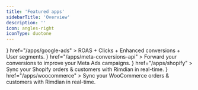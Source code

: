 ```yaml
---
title: 'Featured apps'
sidebarTitle: 'Overview'
description: ''
icon: angles-right
iconType: duotone
---
```


<CardGroup cols={2}>
  <Card
    title="Google Ads"
    icon={<svg width="24px" height="24px" viewBox="0 0 24 24" version="1.1" xmlns="http://www.w3.org/2000/svg" xmlnsXlink="http://www.w3.org/1999/xlink">
    <g id="Artboard" stroke="none" stroke-width="1" fill="none" fill-rule="evenodd">
        <g id="Group" transform="translate(0.000000, 1.000000)" fill-rule="nonzero">
            <path d="M8.25140686,2.77043267 C8.48214466,2.1594591 8.79940914,1.5969755 9.27049881,1.14116982 C11.1548575,-0.711146878 14.2698178,-0.245643206 15.5484898,2.08187515 C16.5098973,3.84690991 17.5289892,5.5731527 18.519239,7.31879147 L23.4801017,16.0275893 C24.8549144,18.4617856 23.3647328,21.5360495 20.6343355,21.9530632 C18.9614864,22.205211 17.3943922,21.4293715 16.5291254,19.9164846 L12.1643354,12.274466 C12.1354932,12.216278 12.0970369,12.1677881 12.0585806,12.1192981 C11.9047554,11.9932242 11.8374568,11.8089623 11.7413161,11.6440964 L8.53021504,6.02895837 C8.15526611,5.36949484 7.98221276,4.65184334 8.00144091,3.89539988 C8.03028314,3.50748015 8.07835351,3.11956042 8.25140686,2.77043267" id="Path" fill="#3C8BD9"></path>
            <path d="M8.16972878,3 C8.08311461,3.35768556 8.00612423,3.71537113 7.98687664,4.09292811 C7.95800525,4.92752776 8.16010499,5.70251315 8.56430446,6.42781999 L11.7305337,12.081239 C11.8267717,12.2501461 11.903762,12.4190532 12,12.5780245 L10.2580927,15.6680304 L7.82327209,20 C7.7847769,20 7.77515311,19.9801286 7.76552931,19.9503214 C7.75590551,19.8708358 7.7847769,19.8012858 7.8040245,19.7218001 C8.19860017,18.2314436 7.87139108,16.9099942 6.88013998,15.7773232 C6.27384077,15.0917592 5.50393701,14.7042665 4.61854768,14.5751023 C3.46369204,14.4061952 2.44356955,14.7142022 1.52930884,15.4593805 C1.36570429,15.5885447 1.25984252,15.7773232 1.06736658,15.8766803 C1.02887139,15.8766803 1.0096238,15.8568089 1,15.8270018 L2.37620297,13.3530099 L8.1023622,3.10929281 C8.1216098,3.06954997 8.15048119,3.03974284 8.16972878,3" id="Path" fill="#FABC04"></path>
            <path d="M1.12951425,14.5116046 L1.74870675,13.957378 C4.38842217,11.8708782 8.3534268,13.3814172 8.9291672,16.6850419 C9.07038655,17.4783465 8.99434536,18.2390495 8.75535878,18.9997526 C8.74449575,19.0649557 8.73363273,19.1192916 8.71190668,19.1844948 C8.61413944,19.3583697 8.52723523,19.5431119 8.41860496,19.7169869 C7.45179561,21.3144633 6.02873915,22.1077679 4.16029861,21.9882289 C2.02028241,21.8360883 0.336513321,20.2277447 0.0432116083,18.0977761 C-0.0980077349,17.0653934 0.108389767,16.0982138 0.64067806,15.2071045 C0.749308324,15.0114951 0.879664641,14.8376202 0.999157932,14.6420108 C1.05347306,14.598542 1.03174701,14.5116046 1.12951425,14.5116046" id="Path" fill="#34A852"></path>
            <path d="M1.05,14.975 C1.01414298,15 1.01414298,15.04375 0.951393202,15.05 C0.942428948,15.00625 0.978285965,14.98125 1.01414298,14.95 L1.05,14.975" id="Path" fill="#FABC04"></path>
            <path d="M7.96828427,20.05 C7.92828427,20.0088235 7.96828427,19.9794118 8.00828427,19.95 L8.04828427,19.9735294 L7.96828427,20.05" id="Path" fill="#E1C025"></path>
        </g>
    </g>
</svg>}
    href="/apps/google-ads"
  >
    ROAS + Clicks + Enhanced conversions + User segments.
  </Card>
  <Card
    title="Meta Conversions API"
    icon={<svg width="24px" height="24px" viewBox="0 0 24 24" version="1.1" xmlns="http://www.w3.org/2000/svg" xmlnsXlink="http://www.w3.org/1999/xlink">
    <defs>
        <linearGradient x1="13.8784354%" y1="55.9337491%" x2="89.143574%" y2="58.6936324%" id="linearGradient-1">
            <stop stopColor="#0064E1" offset="0%"></stop>
            <stop stopColor="#0064E1" offset="40%"></stop>
            <stop stopColor="#0073EE" offset="83%"></stop>
            <stop stopColor="#0082FB" offset="100%"></stop>
        </linearGradient>
        <linearGradient x1="54.3150272%" y1="82.782443%" x2="54.3150272%" y2="39.3067715%" id="linearGradient-2">
            <stop stopColor="#0082FB" offset="0%"></stop>
            <stop stopColor="#0064E0" offset="100%"></stop>
        </linearGradient>
    </defs>
    <g id="Artboard" stroke="none" stroke-width="1" fill="none" fill-rule="evenodd">
        <path d="M2.60188482,14.551623 C2.60188482,15.4714136 2.80376963,16.1775916 3.06764398,16.6048168 C3.41361257,17.1643979 3.92963351,17.401466 4.45570681,17.401466 C5.13424084,17.401466 5.75497382,17.233089 6.95120419,15.5786387 C7.9095288,14.2525654 9.03874346,12.3912042 9.79853403,11.2242932 L11.0852356,9.24732984 C11.9790576,7.87434555 13.0136126,6.34806283 14.1997906,5.31350785 C15.1681675,4.46910995 16.2127749,4 17.2640838,4 C19.0291099,4 20.7103665,5.02282723 21.9970681,6.94115183 C23.4052356,9.04209424 24.0887958,11.688377 24.0887958,14.419267 C24.0887958,16.0427225 23.7687958,17.2356021 23.2242932,18.1780105 C22.6982199,19.0894241 21.6728796,20 19.9480628,20 L19.9480628,17.401466 C21.4249215,17.401466 21.7935079,16.0443979 21.7935079,14.4913089 C21.7935079,12.2781152 21.2774869,9.82198953 20.140733,8.06701571 C19.3340314,6.82219895 18.2885864,6.06157068 17.1384293,6.06157068 C15.8944503,6.06157068 14.8934031,6.99979058 13.768377,8.67267016 C13.1702618,9.56146597 12.5562304,10.6446073 11.8668063,11.8668063 L11.1078534,13.2113089 C9.58324607,15.914555 9.19706806,16.5302618 8.4347644,17.5463874 C7.09863874,19.3256545 5.95769634,20 4.45570681,20 C2.6739267,20 1.54722513,19.2284817 0.849424084,18.0657592 C0.279790576,17.1183246 3.55271368e-15,15.8751832 3.55271368e-15,14.4586387 L2.60188482,14.551623 Z" id="Logo0" fill="#0081FB" fill-rule="nonzero"></path>
        <path d="M2.05151832,7.12460733 C3.24439791,5.28586387 4.96586387,4 6.94031414,4 C8.08376963,4 9.22052356,4.33842932 10.4075393,5.30764398 C11.7059686,6.36732984 13.0898429,8.11225131 14.8163351,10.9880628 L15.4353927,12.0201047 C16.9298429,14.5097382 17.7801047,15.7905759 18.2776963,16.394555 C18.9176963,17.1702618 19.3658639,17.401466 19.9480628,17.401466 C21.4249215,17.401466 21.7935079,16.0443979 21.7935079,14.4913089 L24.0887958,14.419267 C24.0887958,16.0427225 23.7687958,17.2356021 23.2242932,18.1780105 C22.6982199,19.0894241 21.6728796,20 19.9480628,20 C18.8758115,20 17.9258639,19.7671204 16.8753927,18.7761257 C16.0678534,18.0154974 15.1237696,16.6642932 14.3974869,15.4496335 L12.2370681,11.8408377 C11.153089,10.0297382 10.1587435,8.67937173 9.58324607,8.0678534 C8.96418848,7.41026178 8.16837696,6.61612565 6.89842932,6.61612565 C5.87057592,6.61612565 4.99769634,7.3373822 4.26722513,8.44062827 L2.05151832,7.12460733 Z" id="Logo1" fill="url(#linearGradient-1)" fill-rule="nonzero"></path>
        <path d="M6.89842932,6.61612565 C5.87057592,6.61612565 4.99769634,7.3373822 4.26722513,8.44062827 C3.23434555,9.99958115 2.60188482,12.3216754 2.60188482,14.551623 C2.60188482,15.4714136 2.80376963,16.1775916 3.06764398,16.6048168 L0.849424084,18.0657592 C0.279790576,17.1183246 -1.24344979e-14,15.8751832 -1.24344979e-14,14.4586387 C-1.24344979e-14,11.8827225 0.707015707,9.19790576 2.05151832,7.12460733 C3.24439791,5.28586387 4.96586387,4 6.94031414,4 L6.89842932,6.61612565 Z" id="Logo2" fill="url(#linearGradient-2)" fill-rule="nonzero"></path>
    </g>
</svg>}
    href="/apps/meta-conversions-api"
  >
    Forward your conversions to improve your Meta Ads campaigns.
  </Card>
  <Card
    title="Shopify"
    icon={<svg width="24px" height="24px" viewBox="0 0 24 24" version="1.1" xmlns="http://www.w3.org/2000/svg" xmlnsXlink="http://www.w3.org/1999/xlink">
    <g id="Artboard" stroke="none" stroke-width="1" fill="none" fill-rule="evenodd">
        <g id="shopify-icon" transform="translate(1.911875, 0.000000)" fill-rule="nonzero">
            <path d="M18.470625,4.6815 C18.453,4.575375 18.366375,4.494 18.259125,4.483875 C18.17475,4.47 16.320375,4.342875 16.320375,4.342875 L14.906625,2.929125 C14.779125,2.788125 14.497125,2.829375 14.390625,2.858625 C14.37675,2.858625 14.108625,2.943 13.669875,3.0855 C13.2435,1.85175 12.488625,0.72075 11.158875,0.72075 L11.04525,0.72075 C10.66425,0.226875 10.19775,0 9.804,0 C6.708,0.013875 5.23275,3.874875 4.76625,5.84775 L2.6025,6.5115 C1.93875,6.723 1.914375,6.738375 1.825125,7.371375 L0,21.440625 L13.6755,24 L21.086625,22.4025 C21.086625,22.388625 18.484125,4.816125 18.470625,4.681875 L18.470625,4.6815 Z M12.911625,3.3225 C12.56775,3.436125 12.1755,3.549375 11.752875,3.676875 L11.752875,3.421875 C11.7653893,2.78556021 11.6700409,2.15172172 11.470875,1.54725 C12.163875,1.65375 12.629625,2.431125 12.912,3.322125 L12.911625,3.3225 Z M10.636125,1.71075 C10.86225,2.3775 10.96725,3.0795 10.945875,3.783375 L10.945875,3.910875 L8.55525,4.647 C9.02325,2.8995 9.8865,2.03625 10.6365,1.71075 L10.636125,1.71075 Z M9.717375,0.850875 C9.85880491,0.853884232 9.99628946,0.898061732 10.113,0.978 C9.1155,1.44225 8.061,2.61525 7.60875,4.963125 L5.716875,5.542875 C6.2505,3.76125 7.4955,0.8475 9.71625,0.8475 L9.717375,0.850875 Z" id="Shape" fill="#95BF47"></path>
            <path d="M18.259125,4.483875 C18.17475,4.47 16.320375,4.342875 16.320375,4.342875 L14.906625,2.929125 C14.854125,2.875875 14.782875,2.8455 14.709,2.84475 L13.677,24 L21.088125,22.4025 L18.470625,4.69575 C18.4532155,4.58696391 18.3679111,4.50165951 18.259125,4.48425 L18.259125,4.483875 Z" id="Path" fill="#5E8E3E"></path>
            <path d="M11.15925,8.58375 L10.239,11.2995 C9.682875,11.03025 9.075,10.8855 8.457,10.874625 C7.014,10.874625 6.9435,11.779125 6.9435,12.006375 C6.9435,13.243125 10.182,13.717875 10.182,16.63125 C10.182,18.9225 8.725125,20.3925 6.7695,20.3925 C4.422,20.3925 3.219375,18.935625 3.219375,18.935625 L3.84375,16.854375 C3.84375,16.854375 5.07375,17.915625 6.121125,17.915625 C6.37413801,17.9252707 6.62007059,17.8309204 6.80170974,17.6545236 C6.98334889,17.4781268 7.08485897,17.235062 7.082625,16.981875 C7.082625,15.354375 4.423875,15.28425 4.423875,12.625125 C4.423875,10.389375 6.035625,8.211375 9.274125,8.211375 C10.546875,8.230125 11.155875,8.582625 11.155875,8.582625 L11.15925,8.58375 Z" id="Path" fill="#FFFFFF"></path>
        </g>
    </g>
</svg>}
    href="/apps/shopify"
  >
    Sync your Shopify orders & customers with Rimdian in real-time.
  </Card>
  <Card
    title="WooCommerce"
    icon={<svg width="24px" height="24px" viewBox="0 0 24 24" version="1.1" xmlns="http://www.w3.org/2000/svg" xmlnsXlink="http://www.w3.org/1999/xlink">
      <g stroke="none" stroke-width="1" fill="none" fill-rule="evenodd">
          <g transform="translate(0.000000, 5.000000)" fill-rule="nonzero">
              <path d="M2.22728364,0 L21.7628504,0 C22.999128,0 24,0.980733138 24,2.1923405 L24,9.50001969 C24,10.7115352 22.9992217,11.6923602 21.7628504,11.6923602 L14.757215,11.6923602 L15.7188059,14 L11.4898498,11.6923602 L2.23722111,11.6923602 C1.00094355,11.6923602 0,10.7116271 0,9.50001969 L0,2.1923405 C-0.00974031361,0.990379694 0.991099828,0 2.22737739,0 L2.22728364,0 Z" id="Path" fill="#7F54B3"></path>
              <path d="M1.16316595,1.68073095 C1.29593912,1.50436285 1.49510343,1.41153143 1.76064977,1.39296871 C2.24432542,1.35583793 2.51935881,1.57862263 2.58574995,2.06132461 C2.87974833,4.00144511 3.20219876,5.64443727 3.54365975,6.9904795 L5.62060432,3.11960459 C5.81028158,2.76685947 6.04737587,2.58120555 6.33189632,2.56264283 C6.74918993,2.5347943 7.00524922,2.794708 7.10957034,3.34239287 C7.34666464,4.57702311 7.65015008,5.625937 8.0105396,6.51705441 C8.25712095,4.1592059 8.67441456,2.46055235 9.26244779,1.41154927 C9.40470801,1.15163556 9.61335026,1.02167871 9.88838365,1.00310707 C10.106513,0.984541678 10.3056773,1.049521 10.4858675,1.18876099 C10.6660577,1.32800366 10.7609009,1.50437177 10.7798659,1.71787422 C10.7893493,1.88496543 10.7608981,2.02419918 10.6850227,2.16344185 C10.3151552,2.83179775 10.0116698,3.95504278 9.76511576,5.51445366 C9.52802147,7.02756925 9.44266533,8.20644891 9.49956942,9.05118183 C9.51853715,9.283247 9.4806017,9.48747256 9.38576124,9.66384067 C9.27195307,9.8680573 9.1012408,9.97945144 8.88312061,9.99801416 C8.63653926,10.0165795 8.38047997,9.90519166 8.13389863,9.65455485 C7.25190347,8.77269649 6.5500803,7.454592 6.03799818,5.70009866 C5.42154937,6.88825522 4.96635311,7.77946183 4.67235473,8.37354011 C4.11281,9.422454 3.63862141,9.96087089 3.24027456,9.98870158 C2.98420616,10.007267 2.76607686,9.79376184 2.5763996,9.34819421 C2.09272396,8.13211776 1.5711001,5.78363535 1.01153715,2.30265776 C0.9736017,2.06130677 1.03050488,1.84780432 1.16327531,1.68071311 L1.16316595,1.68073095 Z M21.5443807,3.13809595 C21.2029652,2.55328565 20.7003155,2.20050484 20.026999,2.06126217 C19.8468088,2.02413139 19.6760966,2.00556599 19.5148714,2.00556599 C18.6044242,2.00556599 17.8647075,2.46970526 17.2861886,3.39799271 C16.7930259,4.18701965 16.5464446,5.05962787 16.5464446,6.01568357 C16.5464446,6.73045072 16.6981827,7.3430828 17.0016682,7.85366899 C17.3430836,8.43847929 17.8457333,8.7912601 18.5190498,8.93050277 C18.69924,8.96763355 18.8699523,8.98619895 19.0311775,8.98619895 C19.9510844,8.98619895 20.6908193,8.52205968 21.2598602,7.59377223 C21.7530229,6.79545948 21.9996043,5.92286018 21.9996043,4.96680447 C22.0090877,4.2427515 21.8478661,3.63940525 21.5443807,3.13809595 Z M20.3494312,5.70940232 C20.2166581,6.32206115 19.9795638,6.77687 19.6286613,7.08327524 C19.3536279,7.32462623 19.0975686,7.42673455 18.8604652,7.3803233 C18.6328489,7.33390937 18.4431716,7.13897231 18.3009205,6.77695028 C18.1871123,6.48918804 18.1302082,6.2014258 18.1302082,5.93222628 C18.1302082,5.7001611 18.149176,5.46808701 18.1965957,5.25459347 C18.2819509,4.87399981 18.4431771,4.50269197 18.6992364,4.149929 C19.0121997,3.69507556 19.3441372,3.50942163 19.68558,3.57440452 C19.9131963,3.62081845 20.1028736,3.81575551 20.2451247,4.17777754 C20.3589329,4.46553978 20.415837,4.75330202 20.415837,5.02250154 C20.415837,5.26385253 20.3968692,5.4959177 20.3494495,5.70942016 L20.3494312,5.70940232 Z M15.6074542,3.13809595 C15.2660388,2.55328565 14.753902,2.20050484 14.0900726,2.06126217 C13.9098824,2.02413139 13.7391701,2.00556599 13.5779449,2.00556599 C12.6674977,2.00556599 11.927781,2.46970526 11.3492622,3.39799271 C10.8560995,4.18701965 10.6095181,5.05962787 10.6095181,6.01568357 C10.6095181,6.73045072 10.7612563,7.3430828 11.0647417,7.85366899 C11.4061571,8.43847929 11.9088069,8.7912601 12.5821233,8.93050277 C12.7623135,8.96763355 12.9330258,8.98619895 13.094251,8.98619895 C14.0141579,8.98619895 14.7538929,8.52205968 15.3229338,7.59377223 C15.8160965,6.79545948 16.0626778,5.92286018 16.0626778,4.96680447 C16.0626778,4.2427515 15.9109396,3.63940525 15.6074542,3.13809595 L15.6074542,3.13809595 Z M14.4030268,5.70940232 C14.2702537,6.32206115 14.0331594,6.77687 13.6822569,7.08327524 C13.4072235,7.32462623 13.1511642,7.42673455 12.9140608,7.3803233 C12.6864445,7.33390937 12.4967672,7.13897231 12.3545161,6.77695028 C12.2407079,6.48918804 12.1838038,6.2014258 12.1838038,5.93222628 C12.1838038,5.7001611 12.2027716,5.46808701 12.2501913,5.25459347 C12.3355456,4.87399981 12.4967727,4.50269197 12.752832,4.149929 C13.0657953,3.69507556 13.3977328,3.50942163 13.7391756,3.57440452 C13.9667919,3.62081845 14.1564692,3.81575551 14.2987203,4.17777754 C14.4125285,4.46553978 14.4694326,4.75330202 14.4694326,5.02250154 C14.478916,5.26385253 14.4504648,5.4959177 14.4030451,5.70942016 L14.4030268,5.70940232 Z" id="Shape" fill="#FFFFFF"></path>
          </g>
      </g>
    </svg>}
    href="/apps/woocommerce"
  >
    Sync your WooCommerce orders & customers with Rimdian in real-time.
  </Card>
</CardGroup>